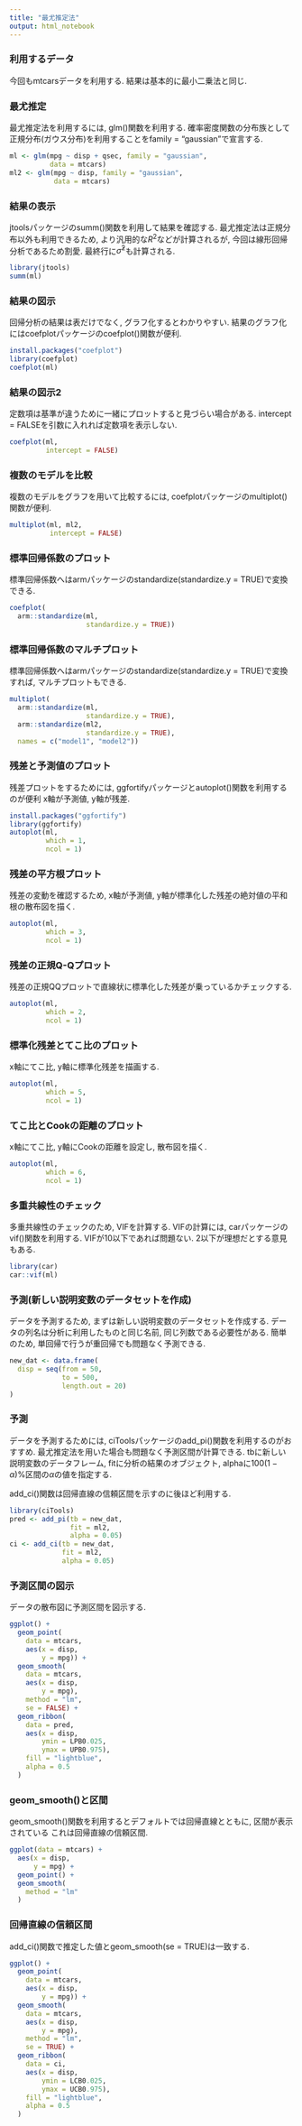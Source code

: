 ```yaml
---
title: "最尤推定法"
output: html_notebook
---
```


### 利用するデータ

今回もmtcarsデータを利用する.
結果は基本的に最小二乗法と同じ.

### 最尤推定

最尤推定法を利用するには, glm()関数を利用する.
確率密度関数の分布族として正規分布(ガウス分布)を利用することをfamily = "gaussian"で宣言する.

```r
ml <- glm(mpg ~ disp + qsec, family = "gaussian", 
          data = mtcars)
ml2 <- glm(mpg ~ disp, family = "gaussian", 
           data = mtcars)
```

### 結果の表示

jtoolsパッケージのsumm()関数を利用して結果を確認する.
最尤推定法は正規分布以外も利用できるため, より汎用的な$R^2$などが計算されるが, 今回は線形回帰分析であるため割愛.
最終行に$\hat{\sigma}^2$も計算される.

```r
library(jtools)
summ(ml)
```

### 結果の図示

回帰分析の結果は表だけでなく, グラフ化するとわかりやすい.
結果のグラフ化にはcoefplotパッケージのcoefplot()関数が便利.

```r
install.packages("coefplot")
library(coefplot)
coefplot(ml)
```

### 結果の図示2

定数項は基準が違うために一緒にプロットすると見づらい場合がある.
intercept = FALSEを引数に入れれば定数項を表示しない.

```r
coefplot(ml,
         intercept = FALSE)
```

### 複数のモデルを比較

複数のモデルをグラフを用いて比較するには, coefplotパッケージのmultiplot()関数が便利.


```r
multiplot(ml, ml2,
          intercept = FALSE)
```


### 標準回帰係数のプロット

標準回帰係数へはarmパッケージのstandardize(standardize.y = TRUE)で変換できる.


```r
coefplot(
  arm::standardize(ml,
                   standardize.y = TRUE))
```

### 標準回帰係数のマルチプロット

標準回帰係数へはarmパッケージのstandardize(standardize.y = TRUE)で変換すれば, マルチプロットもできる.

```r
multiplot(
  arm::standardize(ml,
                   standardize.y = TRUE),
  arm::standardize(ml2,
                   standardize.y = TRUE),
  names = c("model1", "model2"))
```

### 残差と予測値のプロット

残差プロットをするためには, ggfortifyパッケージとautoplot()関数を利用するのが便利
x軸が予測値, y軸が残差.

```r
install.packages("ggfortify")
library(ggfortify)
autoplot(ml, 
         which = 1, 
         ncol = 1)
```

### 残差の平方根プロット

残差の変動を確認するため, x軸が予測値, y軸が標準化した残差の絶対値の平和根の散布図を描く.

```r
autoplot(ml, 
         which = 3, 
         ncol = 1)
```

### 残差の正規Q-Qプロット

残差の正規QQプロットで直線状に標準化した残差が乗っているかチェックする.

```r
autoplot(ml, 
         which = 2,
         ncol = 1)
```

### 標準化残差とてこ比のプロット

x軸にてこ比, y軸に標準化残差を描画する.

```r
autoplot(ml,
         which = 5,
         ncol = 1)
```


### てこ比とCookの距離のプロット

x軸にてこ比, y軸にCookの距離を設定し, 散布図を描く.

```r
autoplot(ml, 
         which = 6, 
         ncol = 1)
```


### 多重共線性のチェック

多重共線性のチェックのため, VIFを計算する.
VIFの計算には, carパッケージのvif()関数を利用する.
VIFが10以下であれば問題ない.
2以下が理想だとする意見もある.

```r
library(car)
car::vif(ml)
```

### 予測(新しい説明変数のデータセットを作成)

データを予測するため, まずは新しい説明変数のデータセットを作成する.
データの列名は分析に利用したものと同じ名前, 同じ列数である必要性がある.
簡単のため, 単回帰で行うが重回帰でも問題なく予測できる.

```r
new_dat <- data.frame(
  disp = seq(from = 50,
             to = 500,
             length.out = 20)
)
```

### 予測

データを予測するためには, ciToolsパッケージのadd_pi()関数を利用するのがおすすめ.
最尤推定法を用いた場合も問題なく予測区間が計算できる.
tbに新しい説明変数のデータフレーム, fitに分析の結果のオブジェクト, alphaに$100(1 - \alpha)\%$区間の$\alpha$の値を指定する.

add_ci()関数は回帰直線の信頼区間を示すのに後ほど利用する.

```r
library(ciTools)
pred <- add_pi(tb = new_dat,
               fit = ml2,
               alpha = 0.05)
ci <- add_ci(tb = new_dat,
             fit = ml2,
             alpha = 0.05)
```

### 予測区間の図示

データの散布図に予測区間を図示する.

```r
ggplot() +
  geom_point(
    data = mtcars,
    aes(x = disp,
        y = mpg)) +
  geom_smooth(
    data = mtcars,
    aes(x = disp,
        y = mpg),
    method = "lm",
    se = FALSE) +
  geom_ribbon(
    data = pred,
    aes(x = disp,
        ymin = LPB0.025,
        ymax = UPB0.975),
    fill = "lightblue",
    alpha = 0.5
  )
```

### geom_smooth()と区間

geom_smooth()関数を利用するとデフォルトでは回帰直線とともに, 区間が表示されている
これは回帰直線の信頼区間.

```r
ggplot(data = mtcars) +
  aes(x = disp,
      y = mpg) +
  geom_point() +
  geom_smooth(
    method = "lm"
  )
```

### 回帰直線の信頼区間

add_ci()関数で推定した値とgeom_smooth(se = TRUE)は一致する.

```r
ggplot() +
  geom_point(
    data = mtcars,
    aes(x = disp,
        y = mpg)) +
  geom_smooth(
    data = mtcars,
    aes(x = disp,
        y = mpg),
    method = "lm",
    se = TRUE) +
  geom_ribbon(
    data = ci,
    aes(x = disp,
        ymin = LCB0.025,
        ymax = UCB0.975),
    fill = "lightblue",
    alpha = 0.5
  )
```
